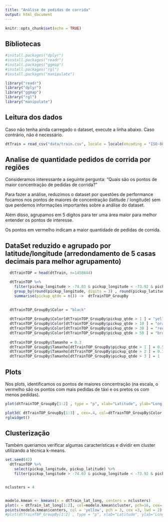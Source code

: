 ```yaml
---
title: "Análise de pedidas de corrida"
output: html_document
---
```


```r
knitr::opts_chunk$set(echo = TRUE)
```

## Bibliotecas
```r
#install.packages("dplyr")
#install.packages("readr")
#install.packages("ggmap")
#install.packages("rgl")
#install.packages("manipulate")

library("readr")
library("dplyr")
library("ggmap")
library("rgl")
library("manipulate")
``` 
## Leitura dos dados

Caso não tenha ainda carregado o dataset, execute a linha abaixo. Caso contrário, não é necessário.

```r
dtTrain = read_csv("data/train.csv", locale = locale(encoding = "ISO-8859-1" ))
```


## Analise de quantidade pedidos de corrida por regiões

Consideramos interessante a seguinte pergunta: "Quais são os pontos de maior concentração de pedidas de corrida?"

Para fazer a análise, reduzimos o dataset por questões de performance focamos nos pontos de maiores de concentração (latitude / longitude) sem que perdemos informações importantes sobre a análise do dataset.

Além disso, agrupamos  em 5 dígitos para ter uma área maior para melhor entender os pontos de interesse.

Os pontos em vermelho indicam a maior quantidade de pedidas de corrida.

## DataSet reduzido e agrupado por latitude/longitude (arredondamento de 5 casas decimais para melhor agrupamento)
```r
  dtTrainTOP = head(dtTrain, n=1458644) 

  dtTrainTOP %>%
    filter(pickup_longitude > -74.03 & pickup_longitude < -73.92 & pickup_latitude > 40.7 & pickup_latitude < 40.82) %>%
    group_by(round(pickup_longitude, digits = 3) , round(pickup_latitude, digits = 3)) %>%
    summarise(pickup_qtde = n()) ->  dtTrainTOP_GroupBy

  
  dtTrainTOP_GroupBy$Color = "black"
  
  dtTrainTOP_GroupBy$Color[dtTrainTOP_GroupBy$pickup_qtde > 1 ] = "yellow" 
  dtTrainTOP_GroupBy$Color[dtTrainTOP_GroupBy$pickup_qtde > 10 ] = "orange" 
  dtTrainTOP_GroupBy$Color[dtTrainTOP_GroupBy$pickup_qtde > 30 ] = "red" 
  dtTrainTOP_GroupBy$Color[dtTrainTOP_GroupBy$pickup_qtde > 50 ] = "brown" 
  
  dtTrainTOP_GroupBy$Tamanho = 0.3
  dtTrainTOP_GroupBy$Tamanho[dtTrainTOP_GroupBy$pickup_qtde > 1 ] = 0.5
  dtTrainTOP_GroupBy$Tamanho[dtTrainTOP_GroupBy$pickup_qtde > 2 ] = 0.75 
  dtTrainTOP_GroupBy$Tamanho[dtTrainTOP_GroupBy$pickup_qtde > 3 ] = 1
```

## Plots

Nos plots, identificamos os pontos de maiores concentração (na escala, o vermelho são os pontos com mais pedidas de táxi e os pretos os com menos pedidas).
```r
plot(dtTrainTOP_GroupBy[1:2] , type = "p", xlab="Latitude", ylab="Longitude", cex=dtTrainTOP_GroupBy$Tamanho, col=dtTrainTOP_GroupBy$Color, pch=16) 

plot3d( dtTrainTOP_GroupBy[1:3] , cex=.4, col=dtTrainTOP_GroupBy$Color, xlab = "Latitude", ylab = "Longitude", zlab = "Qtde") 
rglwidget()

```


## Clusterização

Também queriamos verificar algumas características e dividir em cluster utilizando a técnica k-means. 

```r
set.seed(42)
  dtTrainTOP %>%
    select(pickup_longitude, pickup_latitude) %>%
    filter(pickup_longitude > -74.03 & pickup_longitude < -73.92 & pickup_latitude > 40.7 & pickup_latitude < 40.82) ->  dtTrain_lat_long


nclusters = 4


modelo.kmean <- kmeans(x = dtTrain_lat_long, centers = nclusters)
plot(x = dtTrain_lat_long[1:2], col=modelo.kmean$cluster, pch=16, cex=.1, type = "p")
points(modelo.kmean$centers, col = 'yellow', pch = 3, cex =3, lwd = 2)
#plot(dtTrainTOP_GroupBy[1:2] , type = "p", xlab="Latitude", ylab="Longitude", cex=dtTrainTOP_GroupBy$Tamanho, col=dtTrainTOP_GroupBy$Color, pch=16) 
```
